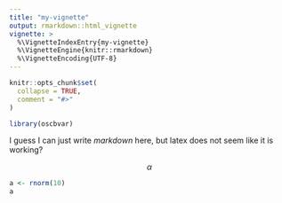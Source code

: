```yaml
---
title: "my-vignette"
output: rmarkdown::html_vignette
vignette: >
  %\VignetteIndexEntry{my-vignette}
  %\VignetteEngine{knitr::rmarkdown}
  %\VignetteEncoding{UTF-8}
---
```


```r
knitr::opts_chunk$set(
  collapse = TRUE,
  comment = "#>"
)
```

```r
library(oscbvar)
```

I guess I can just write *markdown* here, but latex does not seem like it is working?

$$ \alpha $$

```r
a <- rnorm(10)
a
```